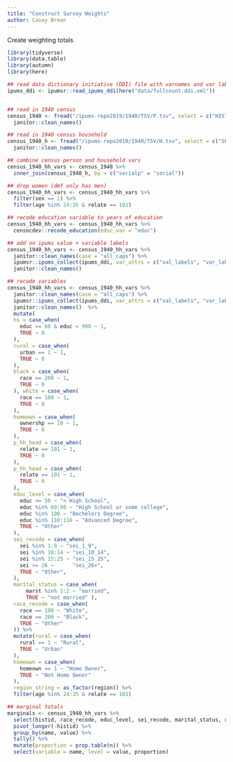 ```yaml
---
title: "Construct Survey Weights"
author: Casey Breen 
---
```


Create weighting totals  

```r
library(tidyverse)
library(data.table)
library(autumn)
library(here)

## read data dictionary initiative (DDI) file with varnames and var labels
ipums_ddi <- ipumsr::read_ipums_ddi(here("data/fullcount.ddi.xml"))


## read in 1940 census 
census_1940 <- fread("/ipums-repo2019/1940/TSV/P.tsv", select = c("HISTID", "SERIALP", "AGE", "INCWAGE", "SEX", "EDUC", "RACE", "RELATE", "REGION", "MARST", "SEI")) %>%  
  janitor::clean_names()

## read in 1940 census household
census_1940_h <- fread("/ipums-repo2019/1940/TSV/H.tsv", select = c("SERIAL", "STATEFIP", "OWNERSHP", "URBAN", "REGION")) %>%
  janitor::clean_names()
```


```r
## combine census person and household vars 
census_1940_hh_vars <- census_1940 %>% 
  inner_join(census_1940_h, by = c("serialp" = "serial"))

## drop women (dmf only has men) 
census_1940_hh_vars <- census_1940_hh_vars %>% 
  filter(sex == 1) %>% 
  filter(age %in% 24:35 & relate == 101)

## recode education variable to years of education
census_1940_hh_vars <- census_1940_hh_vars %>% 
  censocdev::recode_education(educ_var = "educ")

## add on ipums value + variable labels
census_1940_hh_vars <- census_1940_hh_vars %>%
  janitor::clean_names(case = "all_caps") %>%
  ipumsr::ipums_collect(ipums_ddi, var_attrs = c("val_labels", "var_label", "var_desc")) %>%
  janitor::clean_names() 
```



```r
## recode variables 
census_1940_hh_vars <- census_1940_hh_vars %>% 
  janitor::clean_names(case = "all_caps") %>%
  ipumsr::ipums_collect(ipums_ddi, var_attrs = c("val_labels", "var_label", "var_desc")) %>%
  janitor::clean_names()  %>% 
  mutate(
  hs = case_when(
    educ >= 60 & educ < 998 ~ 1,
    TRUE ~ 0
  ), 
  rural = case_when(
    urban == 1 ~ 1,
    TRUE ~ 0
  ),
  black = case_when( 
    race == 200 ~ 1,
    TRUE ~ 0
  ), white = case_when(
    race == 100 ~ 1,
    TRUE ~ 0
  ),
  homeown = case_when(
    ownershp == 10 ~ 1, 
    TRUE ~ 0
  ),
  p_hh_head = case_when(
    relate == 101 ~ 1, 
    TRUE ~ 0
  ),
  p_hh_head = case_when(
    relate == 101 ~ 1, 
    TRUE ~ 0
  ),
  educ_level = case_when(
    educ <= 50 ~ "< High School",
    educ %in% 60:90 ~ "High School or some college",
    educ %in% 100 ~ "Bachelors Degree",
    educ %in% 110:116 ~ "Advanced Degree",
    TRUE ~ "Other"
  ), 
  sei_recode = case_when(
    sei %in% 1:9 ~ "sei_1_9",
    sei %in% 10:14 ~ "sei_10_14",
    sei %in% 15:25 ~ "sei_15_25",
    sei >= 26 ~      "sei_26+",
    TRUE ~ "Other",
  ),
  marital_status = case_when(
      marst %in% 1:2 ~ "married",
      TRUE ~ "not married" ),
  race_recode = case_when(
    race == 100 ~ "White",
    race == 200 ~ "Black",
    TRUE ~ "Other"
  )) %>% 
  mutate(rural = case_when(
    rural == 1 ~ "Rural",
    TRUE ~ "Urban"
  ),
  homeown = case_when(
    homeown == 1 ~ "Home Owner",
    TRUE ~ "Not Home Owner"
  ),
  region_string = as_factor(region)) %>% 
  filter(age %in% 24:35 & relate == 101)

## marginal totals 
marginals <- census_1940_hh_vars %>%  
  select(histid, race_recode, educ_level, sei_recode, marital_status, region_string, rural, homeown) %>%
  pivot_longer(-histid) %>% 
  group_by(name, value) %>%
  tally() %>%            
  mutate(proportion = prop.table(n)) %>% 
  select(variable = name, level = value, proportion)
  
```





